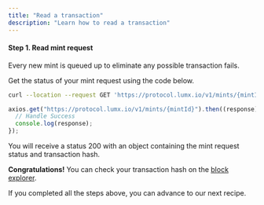 ```yaml
---
title: "Read a transaction"
description: "Learn how to read a transaction"
---
```


#### Step 1. Read mint request

Every new mint is queued up to eliminate any possible transaction fails.

Get the status of your mint request using the code below.

<CodeGroup>

```bash cURL
curl --location --request GET 'https://protocol.lumx.io/v1/mints/{mintId}'
```

```javascript JavaScript
axios.get("https://protocol.lumx.io/v1/mints/{mintId}").then((response) => {
  // Handle Success
  console.log(response);
});
```

</CodeGroup>

You will receive a status 200 with an object containing the mint request status and transaction hash.

**Congratulations!** You can check your transaction hash on the [block explorer](https://mumbai.polygonscan.com).

If you completed all the steps above, you can advance to our next recipe.

<Snippet file="troubleshooting.mdx" />
